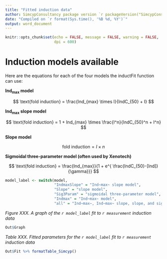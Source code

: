 ```yaml
---
title: "Fitted induction data"
author: SimcypConsultancy package version `r packageVersion("SimcypConsultancy")`
date: "Compiled on `r format(Sys.time(), '%B %d, %Y')`"
output: word_document
---
```


```r

knitr::opts_chunk$set(echo = FALSE, message = FALSE, warning = FALSE, 
                      dpi = 600)

```


# Induction models available 

Here are the equations for each of the four models the inductFit function can use:  

**Ind~max~ model** 

$$ \text{fold induction} = \frac{Ind_{max} \times I}{IndC_{50} + I} $$

**Ind~max~ slope model** 

$$ \text{fold induction} = 1 + Ind_{max} \times \frac{I^n}{IndC_{50}^n + I^n} $$


**Slope model** 

$$ \text{fold induction} = I \times n $$


**Sigmoidal three-parameter model (often used by Xenotech)** 

$$ \text{fold induction} = \frac{Ind_{max}}{1 + e^{ \frac{IndC_{50}-[Ind]}{\gamma}}} $$


```r

model_label <- switch(model, 
                      "IndmaxSlope" = "Ind~max~ slope model", 
                      "Slope" = "slope model", 
                      "Sig3Param" = "sigmoidal three-parameter model", 
                      "Indmax" = "Ind~max~ model", 
                      "all" = "Ind~max~, Ind~max~ slope, slope, and sigmoidal three-parameter models")


```


*Figure XXX. A graph of the `r model_label` fit to `r measurement` induction data*


```r

Out$Graph

```

*Table XXX. Fitted parameters for the `r model_label` fit to `r measurement` induction data*

```r

Out$Fit %>% formatTable_Simcyp()


```




